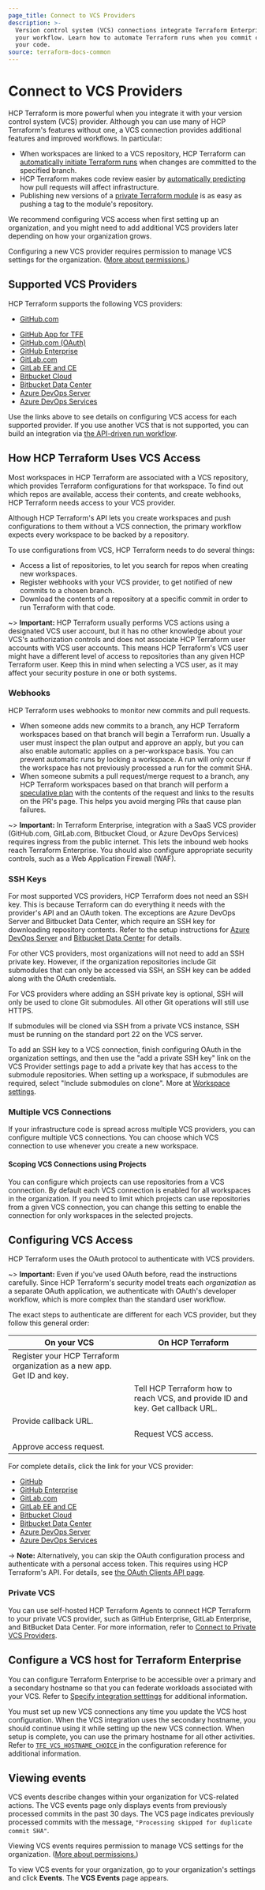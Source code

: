 ```yaml
---
page_title: Connect to VCS Providers
description: >-
  Version control system (VCS) connections integrate Terraform Enterprise into
  your workflow. Learn how to automate Terraform runs when you commit changes to
  your code.
source: terraform-docs-common
---
```


# Connect to VCS Providers

HCP Terraform is more powerful when you integrate it with your version control system (VCS) provider. Although you can use many of HCP Terraform's features without one, a VCS connection provides additional features and improved workflows. In particular:

-   When workspaces are linked to a VCS repository, HCP Terraform can [automatically initiate Terraform runs](/terraform/enterprise/run/ui) when changes are committed to the specified branch.
-   HCP Terraform makes code review easier by [automatically predicting](/terraform/enterprise/run/ui#speculative-plans-on-pull-requests) how pull requests will affect infrastructure.
-   Publishing new versions of a [private Terraform module](/terraform/enterprise/registry/publish-modules) is as easy as pushing a tag to the module's repository.

We recommend configuring VCS access when first setting up an organization, and you might need to add additional VCS providers later depending on how your organization grows.

Configuring a new VCS provider requires permission to manage VCS settings for the organization. ([More about permissions.](/terraform/enterprise/users-teams-organizations/permissions))

[permissions-citation]: #intentionally-unused---keep-for-maintainers

## Supported VCS Providers

HCP Terraform supports the following VCS providers:

<!-- BEGIN: TFC:only -->

-   [GitHub.com](/terraform/enterprise/vcs/github-app)

<!-- END: TFC:only -->

-   [GitHub App for TFE](/terraform/enterprise/admin/application/github-app-integration)
-   [GitHub.com (OAuth)](/terraform/enterprise/vcs/github)
-   [GitHub Enterprise](/terraform/enterprise/vcs/github-enterprise)
-   [GitLab.com](/terraform/enterprise/vcs/gitlab-com)
-   [GitLab EE and CE](/terraform/enterprise/vcs/gitlab-eece)
-   [Bitbucket Cloud](/terraform/enterprise/vcs/bitbucket-cloud)
-   [Bitbucket Data Center](/terraform/enterprise/vcs/bitbucket-data-center)
-   [Azure DevOps Server](/terraform/enterprise/vcs/azure-devops-server)
-   [Azure DevOps Services](/terraform/enterprise/vcs/azure-devops-services)

Use the links above to see details on configuring VCS access for each supported provider. If you use another VCS that is not supported, you can build an integration via [the API-driven run workflow](/terraform/enterprise/run/api).

## How HCP Terraform Uses VCS Access

Most workspaces in HCP Terraform are associated with a VCS repository, which provides Terraform configurations for that workspace. To find out which repos are available, access their contents, and create webhooks, HCP Terraform needs access to your VCS provider.

Although HCP Terraform's API lets you create workspaces and push configurations to them without a VCS connection, the primary workflow expects every workspace to be backed by a repository.

To use configurations from VCS, HCP Terraform needs to do several things:

-   Access a list of repositories, to let you search for repos when creating new workspaces.
-   Register webhooks with your VCS provider, to get notified of new commits to a chosen branch.
-   Download the contents of a repository at a specific commit in order to run Terraform with that code.

~> **Important:** HCP Terraform usually performs VCS actions using a designated VCS user account, but it has no other knowledge about your VCS's authorization controls and does not associate HCP Terraform user accounts with VCS user accounts. This means HCP Terraform's VCS user might have a different level of access to repositories than any given HCP Terraform user. Keep this in mind when selecting a VCS user, as it may affect your security posture in one or both systems.

### Webhooks

HCP Terraform uses webhooks to monitor new commits and pull requests.

-   When someone adds new commits to a branch, any HCP Terraform workspaces based on that branch will begin a Terraform run. Usually a user must inspect the plan output and approve an apply, but you can also enable automatic applies on a per-workspace basis. You can prevent automatic runs by locking a workspace. A run will only occur if the workspace has not previously processed a run for the commit SHA.
-   When someone submits a pull request/merge request to a branch, any HCP Terraform workspaces based on that branch will perform a [speculative plan](/terraform/enterprise/run/remote-operations#speculative-plans) with the contents of the request and links to the results on the PR's page. This helps you avoid merging PRs that cause plan failures.

~> **Important:** In Terraform Enterprise, integration with a SaaS VCS provider (GitHub.com, GitLab.com, Bitbucket Cloud, or Azure DevOps Services) requires ingress from the public internet. This lets the inbound web hooks reach Terraform Enterprise. You should also configure appropriate security controls, such as a Web Application Firewall (WAF).

### SSH Keys

For most supported VCS providers, HCP Terraform does not need an SSH key. This is because Terraform can do everything it needs with the provider's API and an OAuth token. The exceptions are Azure DevOps Server and Bitbucket Data Center, which require an SSH key for downloading repository contents. Refer to the setup instructions for  [Azure DevOps Server](/terraform/enterprise/vcs/azure-devops-server) and [Bitbucket Data Center](/terraform/enterprise/vcs/bitbucket-data-center) for details.

For other VCS providers, most organizations will not need to add an SSH private key. However, if the organization repositories include Git submodules that can only be accessed via SSH, an SSH key can be added along with the OAuth credentials.

For VCS providers where adding an SSH private key is optional, SSH will only be used to clone Git submodules. All other Git operations will still use HTTPS.

If submodules will be cloned via SSH from a private VCS instance, SSH must be running on the standard port 22 on the VCS server.

To add an SSH key to a VCS connection, finish configuring OAuth in the organization settings, and then use the "add a private SSH key" link on the VCS Provider settings page to add a private key that has access to the submodule repositories. When setting up a workspace, if submodules are required, select "Include submodules on clone". More at [Workspace settings](/terraform/enterprise/workspaces/settings).

### Multiple VCS Connections

If your infrastructure code is spread across multiple VCS providers, you can configure multiple VCS connections. You can choose which VCS connection to use whenever you create a new workspace.

#### Scoping VCS Connections using Projects

You can configure which projects can use repositories from a VCS connection. By default each VCS connection is enabled for all workspaces in the organization. If you need to limit which projects can use repositories from a given VCS connection, you can change this setting to enable the connection for only workspaces in the selected projects.

## Configuring VCS Access

HCP Terraform uses the OAuth protocol to authenticate with VCS providers.

~> **Important:** Even if you've used OAuth before, read the instructions carefully. Since HCP Terraform's security model treats each _organization_ as a separate OAuth application, we authenticate with OAuth's developer workflow, which is more complex than the standard user workflow.

The exact steps to authenticate are different for each VCS provider, but they follow this general order:

| On your VCS                                                            | On HCP Terraform                                                               |
| ---------------------------------------------------------------------- | ------------------------------------------------------------------------------ |
| Register your HCP Terraform organization as a new app. Get ID and key. |                                                                                |
|                                                                        | Tell HCP Terraform how to reach VCS, and provide ID and key. Get callback URL. |
| Provide callback URL.                                                  |                                                                                |
|                                                                        | Request VCS access.                                                            |
| Approve access request.                                                |                                                                                |

For complete details, click the link for your VCS provider:

-   [GitHub](/terraform/enterprise/vcs/github)
-   [GitHub Enterprise](/terraform/enterprise/vcs/github-enterprise)
-   [GitLab.com](/terraform/enterprise/vcs/gitlab-com)
-   [GitLab EE and CE](/terraform/enterprise/vcs/gitlab-eece)
-   [Bitbucket Cloud](/terraform/enterprise/vcs/bitbucket-cloud)
-   [Bitbucket Data Center](/terraform/enterprise/vcs/bitbucket-data-center)
-   [Azure DevOps Server](/terraform/enterprise/vcs/azure-devops-server)
-   [Azure DevOps Services](/terraform/enterprise/vcs/azure-devops-services)

-> **Note:** Alternatively, you can skip the OAuth configuration process and authenticate with a personal access token. This requires using HCP Terraform's API. For details, see [the OAuth Clients API page](/terraform/enterprise/api-docs/oauth-clients).

<!-- BEGIN: TFC:only -->

### Private VCS

You can use self-hosted HCP Terraform Agents to connect HCP Terraform to your private VCS provider, such as GitHub Enterprise, GitLab Enterprise, and BitBucket Data Center. For more information, refer to [Connect to Private VCS Providers](/terraform/enterprise/vcs/private).

<!-- END: TFC:only -->

## Configure a VCS host for Terraform Enterprise

You can configure Terraform Enterprise to be accessible over a primary and a secondary hostname so that you can federate workloads associated with your VCS. Refer to [Specify integration setttings](/terraform/enterprise/deploy/configuration/network#specify-integration-settings) for additional information. 

You must set up new VCS connections any time you update the VCS host configuration. When the VCS integration uses the secondary hostname, you should continue using it while setting up the new VCS connection. When setup is complete, you can use the primary hostname for all other activities. Refer to [`TFE_VCS_HOSTNAME_CHOICE` ](/terraform/enterprise/deploy/reference/configuration#tfe_vcs_hostname_choice) in the configuration reference for additional information.

## Viewing events

VCS events describe changes within your organization for VCS-related actions. The VCS events page only displays events from previously processed commits in the past 30 days. The VCS page indicates previously processed commits with the message, `"Processing skipped for duplicate commit SHA"`.

Viewing VCS events requires permission to manage VCS settings for the organization. ([More about permissions.](/terraform/enterprise/users-teams-organizations/permissions))

[permissions-citation]: #intentionally-unused---keep-for-maintainers

To view VCS events for your organization, go to your organization's settings and click **Events**. The **VCS Events** page appears.
